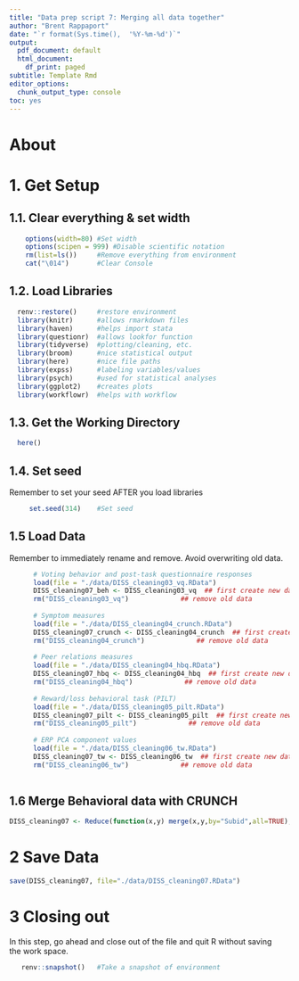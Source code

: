```yaml
---
title: "Data prep script 7: Merging all data together"
author: "Brent Rappaport"
date: "`r format(Sys.time(),  '%Y-%m-%d')`"
output:
  pdf_document: default
  html_document:
    df_print: paged
subtitle: Template Rmd
editor_options:
  chunk_output_type: console
toc: yes
---
```


# About
# 1. Get Setup
## 1.1. Clear everything & set width
```r
    options(width=80) #Set width
    options(scipen = 999) #Disable scientific notation
    rm(list=ls())     #Remove everything from environment
    cat("\014")       #Clear Console
```

## 1.2. Load Libraries
```r
  renv::restore()     #restore environment
  library(knitr)      #allows rmarkdown files
  library(haven)      #helps import stata
  library(questionr)  #allows lookfor function
  library(tidyverse)  #plotting/cleaning, etc.
  library(broom)      #nice statistical output
  library(here)       #nice file paths
  library(expss)      #labeling variables/values
  library(psych)      #used for statistical analyses
  library(ggplot2)    #creates plots
  library(workflowr)  #helps with workflow
```

## 1.3. Get the Working Directory
```r
  here()
```

## 1.4. Set seed
   Remember to set your seed AFTER you load libraries
```r
     set.seed(314)    #Set seed
```

## 1.5 Load Data
Remember to immediately rename and remove. Avoid overwriting old data.
```r
      # Voting behavior and post-task questionnaire responses
      load(file = "./data/DISS_cleaning03_vq.RData")   
      DISS_cleaning07_beh <- DISS_cleaning03_vq  ## first create new data
      rm("DISS_cleaning03_vq")             ## remove old data
      
      # Symptom measures
      load(file = "./data/DISS_cleaning04_crunch.RData")   
      DISS_cleaning07_crunch <- DISS_cleaning04_crunch  ## first create new data
      rm("DISS_cleaning04_crunch")             ## remove old data
      
      # Peer relations measures
      load(file = "./data/DISS_cleaning04_hbq.RData")   
      DISS_cleaning07_hbq <- DISS_cleaning04_hbq  ## first create new data
      rm("DISS_cleaning04_hbq")             ## remove old data
      
      # Reward/loss behavioral task (PILT)
      load(file = "./data/DISS_cleaning05_pilt.RData")   
      DISS_cleaning07_pilt <- DISS_cleaning05_pilt  ## first create new data
      rm("DISS_cleaning05_pilt")             ## remove old data
      
      # ERP PCA component values
      load(file = "./data/DISS_cleaning06_tw.RData")   
      DISS_cleaning07_tw <- DISS_cleaning06_tw  ## first create new data
      rm("DISS_cleaning06_tw")             ## remove old data
      
```

## 1.6 Merge Behavioral data with CRUNCH
```r
DISS_cleaning07 <- Reduce(function(x,y) merge(x,y,by="Subid",all=TRUE),list(DISS_cleaning07_crunch, DISS_cleaning07_hbq, DISS_cleaning07_beh, DISS_cleaning07_pilt, DISS_cleaning07_tw))
```

# 2 Save Data
```r
save(DISS_cleaning07, file="./data/DISS_cleaning07.RData")
```

# 3 Closing out
  In this step, go ahead and close out of the file and quit R without saving  
  the work space.
```r
   renv::snapshot()   #Take a snapshot of environment
```

